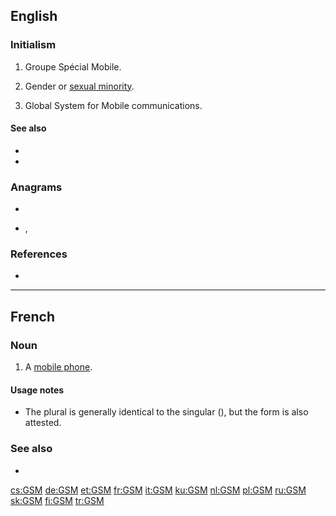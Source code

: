 {{also|gsm}}
==English==

===Initialism===
{{rfc-header|Initialism}}
{{head|en|initialism}}

# {{label|en|electronics}} Groupe Spécial Mobile.
# {{label|en|LGBT}} Gender or [[sexual minority]].
# {{label|en|telecommunications}} Global System for Mobile communications.

====See also====
* {{l|en|GPRS}}
* {{l|en|PCS}}

===Anagrams===
* {{l|en|gms}}
* {{l|en|msg}}, {{l|en|MSG}}

===References===
* {{pedia}}

----

==French==

===Noun===
{{fr-noun|m|GSM}}

# {{label|fr|Belgium}} A [[mobile phone]].

====Usage notes====
* The plural is generally identical to the singular ({{m|fr||GSM}}), but the form {{m|fr|GSMs}} is also attested.

===See also===
* {{l|fr|téléphone portable}}

[[cs:GSM]]
[[de:GSM]]
[[et:GSM]]
[[fr:GSM]]
[[it:GSM]]
[[ku:GSM]]
[[nl:GSM]]
[[pl:GSM]]
[[ru:GSM]]
[[sk:GSM]]
[[fi:GSM]]
[[tr:GSM]]